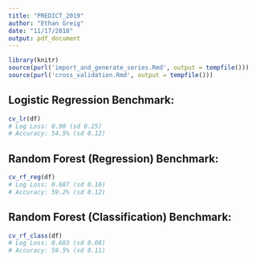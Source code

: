```yaml
---
title: "PREDICT_2019"
author: "Ethan Greig"
date: "11/17/2018"
output: pdf_document
---
```


```r
library(knitr)
source(purl('import_and_generate_series.Rmd', output = tempfile()))
source(purl('cross_validation.Rmd', output = tempfile()))
```

## Logistic Regression Benchmark:
```r
cv_lr(df)
# Log Loss: 0.90 (sd 0.25)
# Accuracy: 54.5% (sd 0.12)
```

## Random Forest (Regression) Benchmark:
```r
cv_rf_reg(df)
# Log Loss: 0.687 (sd 0.10)
# Accuracy: 59.2% (sd 0.12)
```

## Random Forest (Classification) Benchmark:
```r
cv_rf_class(df)
# Log Loss: 0.683 (sd 0.08)
# Accuracy: 59.5% (sd 0.11)
```